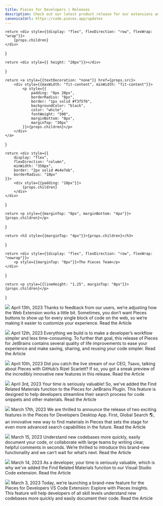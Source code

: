 ```yaml
---
title: Pieces for Developers | Releases
description: Check out our latest product release for our extensions and plugins and learn how to use never before seen features.
canonicalUrl: https://code.pieces.app/updates
---
```



    return <div style={{display: "flex", flexDirection: "row", flexWrap: "wrap"}}>
        {props.children}
    </div>
}

    return <div style={{ height: "20px"}}></div>
}

    return <a style={{textDecoration: "none"}} href={props.src}>
        <div style={{maxWidth: "fit-content", minWidth: "fit-content"}}>
            <p style={{
                padding: "8px 20px",
                borderRadius: "8px",
                border: "1px solid #f3f5f6",
                backgroundColor: "black",
                color: "white",
                fontWeight: "500",
                marginBottom: "8px",
                marginTop: "30px"
            }}>{props.children}</p>
        </div>
    </a>
}

    return <div style={{
        display: "flex",
        flexDirection: "column",
        minWidth: "350px",
        border: "2px solid #e4e7eb",
        borderRadius: "10px"
    }}>
        <div style={{padding: "10px"}}>
            {props.children}
        </div>
    </div>
}

    return <p style={{marginTop: "0px", marginBottom: "4px"}}>{props.children}</p>
}

    return <h3 style={{marginTop: "4px"}}>{props.children}</h3>
}

    return <div style={{display: "flex", flexDirection: "row", flexWrap: "nowrap"}}>
        <p style={{marginTop: "0px"}}>The Pieces Team</p>
    </div>
}

    return <p style={{lineHeight: "1.25", marginTop: "0px"}}>{props.children}</p>
}




<MainContainer>
    <Card>
        <Image src="https://assets.website-files.com/6143afec68f555387049efb3/643846ec4fd1146c83718fa6_group-1031_0eccbb1cb6543ef63eebf653f2fe77b8_2000.jpeg" />
        <Date>April 13th, 2023</Date>
        <Title>Pieces Web Extension 2.6.0: Enable/Disable Pieces Buttons by Default</Title>
        <Author></Author>
        <Snip>Thanks to feedback from our users, we’re adjusting how the Web Extension works a little bit. Sometimes,
            you don’t want Pieces buttons to show up for every single block of code on the web, so we’re making it
            easier to customize your experience.</Snip>
        <ClickThrough src="https://docs.page/pieces-app/releases~1/updates/pieces-web-extension-adjust-default-settings">Read the Article</ClickThrough>
    </Card>
</MainContainer>

<Spacer></Spacer>

<MainContainer>
    <Card>
        <Image src="https://assets.website-files.com/6143afec68f555387049efb3/643857959a416543cdfb083a_jetbrains-520_508e9b051078e1819b714f7448b19afd_2000.jpeg" />
        <Date>April 12th, 2023</Date>
        <Title>Pieces for JetBrains 5.2.0: Enhanced Snippet List, Snippet Preview, Bug Fixes, and More</Title>
        <Author></Author>
        <Snip>Everything we build is to make a developer’s workflow simpler and less time-consuming. To further that
            goal, this release of Pieces for JetBrains contains several quality of life improvements to ease your
            experience and make saving, sharing, and reusing your code simpler.</Snip>
        <ClickThrough src="https://docs.page/pieces-app/releases~1/updates/pieces-jetbrains-snippet-preview-list">Read the Article</ClickThrough>
    </Card>
</MainContainer>

<Spacer></Spacer>

<MainContainer>
    <Card>
        <Image src="https://assets.website-files.com/6143afec68f555387049efb3/643446cba4c1c94d3c1e1849_edit-mode-update_f7758f6615179dec8d022f3b25641a35_2000.jpeg" />
        <Date>April 10th, 2023</Date>
        <Title>Pieces for Developers 1.13.0 and Pieces OS 4.2.1: Dropping in Even More AI 🤖 Transformations, Describe to
            Generate, and WAY More</Title>
        <Author></Author>
        <Snip>Did you catch the live stream of our CEO, Tsavo, talking about Pieces with GitHub’s Rizel Scarlett? If so,
            you got a sneak preview of the incredibly innovative new features in this release.</Snip>
        <ClickThrough src="https://docs.page/pieces-app/releases~1/updates/pieces-developers-ai-transformations">Read the Article</ClickThrough>
    </Card>
</MainContainer>

<Spacer></Spacer>

<MainContainer>
    <Card>
        <Image src="https://assets.website-files.com/6143afec68f555387049efb3/642b1c5c6aefa22554f6da56_jetbrains-510_cf49d1c72891c78f033c947a47cdeeba_2000.jpeg" />
        <Date>April 3rd, 2023</Date>
        <Title>JetBrains 5.1.0: Discover Related Materials in Pieces 🧩</Title>
        <Author></Author>
        <Snip>Your time is seriously valuable! So, we've added the Find Related Materials function to the Pieces for
            JetBrains Plugin. This feature is designed to help developers streamline their search process for code
            snippets and other materials. </Snip>
        <ClickThrough src="https://docs.page/pieces-app/releases~1/updates/pieces-jetbrains-related-materials">Read the Article</ClickThrough>
    </Card>
</MainContainer>

<Spacer></Spacer>

<MainContainer>
    <Card>
        <Image src="https://assets.website-files.com/6143afec68f555387049efb3/64146cbada956bcd48966cad_pfd-1120_82585e8e7c8d35c972d2e8cce51a30b2_2000.jpeg" />
        <Date>March 17th, 2023</Date>
        <Title>Pieces for Developers 1.12.0 & Pieces OS 4.1.0: Global Search, A Faster Way to Find Developer
            Materials </Title>
        <Author></Author>
        <Snip>We are thrilled to announce the release of two exciting features in the Pieces for Developers Desktop App.
            First, Global Search 🌎, an innovative new way to find materials in Pieces that sets the stage for even more
            advanced search capabilities in the future. </Snip>
        <ClickThrough src="https://docs.page/pieces-app/releases~1/updates/pieces-desktop-app-os-global-search">Read the Article</ClickThrough>
    </Card>
</MainContainer>

<Spacer></Spacer>

<MainContainer>
    <Card>
        <Image src="https://assets.website-files.com/6143afec68f555387049efb3/6410ea2bd8348c2e1a7dad37_pieces-insights_4809bd660a1af4bc77b419bb639ff10a_2000.jpeg" />
        <Date>March 15, 2023</Date>
        <Title>Pieces Web Extension 2.6.0: Enable/Disable Pieces Buttons by Default</Title>
        <Author></Author>
        <Snip>Understand new codebases more quickly, easily document your code, or collaborate with large teams by
            writing clear, helpful comments in seconds. We’re thrilled to introduce this brand-new functionality and we
            can’t wait for what’s next.</Snip>
        <ClickThrough src="https://docs.page/pieces-app/releases~1/updates/pieces-jetbrains-explore-materials">Read the Article</ClickThrough>
    </Card>
</MainContainer>

<Spacer></Spacer>

<MainContainer>
    <Card>
        <Image src="https://assets.website-files.com/6143afec68f555387049efb3/6400cf1ead44505da0f74d3c_vs-code-050_e365a1e7f403146e054362c60ce8d7cf_2000.jpeg" />
        <Date>March 14, 2023</Date>
        <Title>Pieces for VS Code 0.6.0: Select Some Code. Find Related Materials. ✨</Title>
        <Author></Author>
        <Snip>As a developer, your time is seriously valuable, which is why we've added the Find Related Materials
            function to our Visual Studio Code extension. </Snip>
        <ClickThrough src="https://docs.page/pieces-app/releases~1/updates/pieces-vs-code-related-materials">Read the Article</ClickThrough>
    </Card>
</MainContainer>

<Spacer></Spacer>

<MainContainer>
    <Card>
        <Image src="https://assets.website-files.com/6143afec68f555387049efb3/6400cf1ead44505da0f74d3c_vs-code-050_e365a1e7f403146e054362c60ce8d7cf_2000.jpeg" />
        <Date>March 3, 2023</Date>
        <Title>Pieces for VS Code 0.5.0: Introducing Explore with Pieces Insights 👀</Title>
        <Author></Author>
        <Snip>Today, we’re launching a brand-new feature for the Pieces for Developers VS Code Extension: Explore with
            Pieces Insights. This feature will help developers of all skill levels understand new codebases more
            quickly and easily document their code.</Snip>
        <ClickThrough src="/updates/pieces-vs-code-explore-insights">Read the Article</ClickThrough>
    </Card>
</MainContainer>

